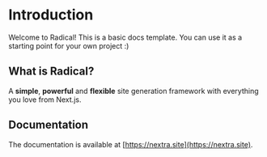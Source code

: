 # Introduction
 
Welcome to Radical! This is a basic docs template. You can use it as a starting point for your own project :)

## What is Radical?

A **simple**, **powerful** and **flexible** site generation framework with everything you love from Next.js.

## Documentation

The documentation is available at [https://nextra.site](https://nextra.site).
